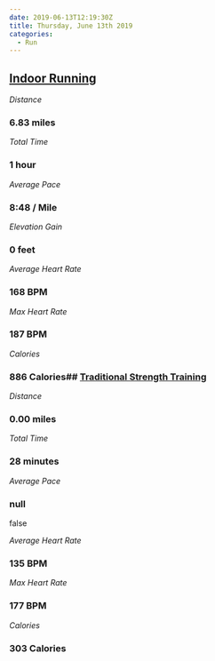 ```yaml
---
date: 2019-06-13T12:19:30Z
title: Thursday, June 13th 2019
categories:
  - Run
---
```

## [Indoor Running](https://www.strava.com/activities/2446868318)

_Distance_

### 6.83 miles

_Total Time_

### 1 hour

_Average Pace_

### 8:48 / Mile

_Elevation Gain_

### 0 feet

_Average Heart Rate_

### 168 BPM

_Max Heart Rate_

### 187 BPM

_Calories_

### 886 Calories## [Traditional Strength Training](https://www.strava.com/activities/2446868665)

_Distance_

### 0.00 miles

_Total Time_

### 28 minutes

_Average Pace_

### null

false

_Average Heart Rate_

### 135 BPM

_Max Heart Rate_

### 177 BPM

_Calories_

### 303 Calories
